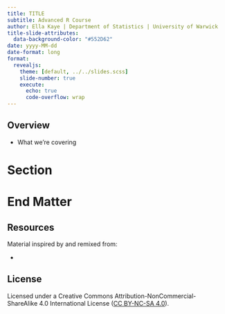 ```yaml
---
title: TITLE
subtitle: Advanced R Course
author: Ella Kaye | Department of Statistics | University of Warwick
title-slide-attributes:
  data-background-color: "#552D62"
date: yyyy-MM-dd
date-format: long
format: 
  revealjs:
    theme: [default, ../../slides.scss]
    slide-number: true
    execute:
      echo: true
      code-overflow: wrap
---
```


## Overview

-   What we're covering

# Section {background-color="#552D62"}

# End Matter {background-color="#552D62"}

## Resources

Material inspired by and remixed from:

- 

## License

Licensed under a Creative Commons Attribution-NonCommercial-ShareAlike 4.0 International License ([CC BY-NC-SA 4.0](https://creativecommons.org/licenses/by-nc-sa/4.0/){target="_blank"}).
